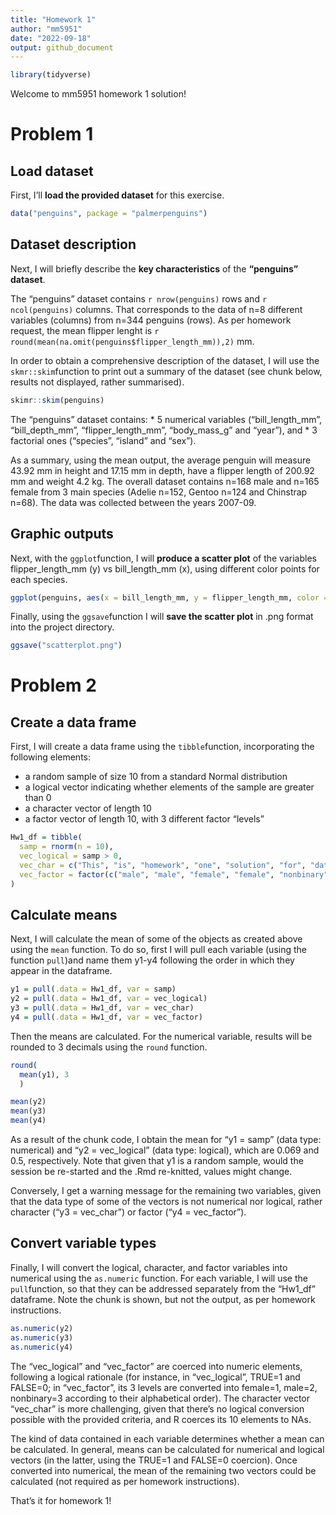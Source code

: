 ```yaml
---
title: "Homework 1"
author: "mm5951"
date: "2022-09-18"
output: github_document
---
```

```r
library(tidyverse)
```

Welcome to mm5951 homework 1 solution!

# Problem 1

## Load dataset

First, I'll **load the provided dataset** for this exercise.

```r
data("penguins", package = "palmerpenguins")
```

## Dataset description

Next, I will briefly describe the **key characteristics** of the **"penguins" dataset**. 

The "penguins" dataset contains `r nrow(penguins)` rows and `r ncol(penguins)` columns. That corresponds to the data of n=8 different variables (columns) from n=344 penguins (rows). As per homework request, the mean flipper lenght is `r round(mean(na.omit(penguins$flipper_length_mm)),2)` mm.

In order to obtain a comprehensive description of the dataset, I will use the `skmr::skim`function to print out a summary of the dataset (see chunk below, results not displayed, rather summarised). 

```r
skimr::skim(penguins)
```

The "penguins" dataset contains:
* 5 numerical variables ("bill_length_mm", "bill_depth_mm", "flipper_length_mm", "body_mass_g" and "year"), and 
* 3 factorial ones ("species", "island" and "sex"). 

As a summary, using the mean output, the average penguin will measure 43.92 mm in height and 17.15 mm in depth, have a flipper length of 200.92 mm and weight 4.2 kg. The overall dataset contains n=168 male and n=165 female from 3 main species (Adelie n=152, Gentoo n=124 and Chinstrap n=68). The data was collected between the years 2007-09.

## Graphic outputs

Next, with the `ggplot`function, I will **produce a scatter plot** of the variables flipper_length_mm (y) vs bill_length_mm (x), using different color points for each species.  

```r
ggplot(penguins, aes(x = bill_length_mm, y = flipper_length_mm, color = species)) + geom_point()
```

Finally, using the `ggsave`function I will **save the scatter plot** in .png format into the project directory.

```r
ggsave("scatterplot.png")
```

# Problem 2

## Create a data frame

First, I will create a data frame using the `tibble`function, incorporating the following elements:

* a random sample of size 10 from a standard Normal distribution
* a logical vector indicating whether elements of the sample are greater than 0
* a character vector of length 10
* a factor vector of length 10, with 3 different factor “levels”

```r
Hw1_df = tibble(
  samp = rnorm(n = 10),
  vec_logical = samp > 0,
  vec_char = c("This", "is", "homework", "one", "solution", "for", "data", "science", "class", "fall" ),
  vec_factor = factor(c("male", "male", "female", "female", "nonbinary", "nonbinary", "male", "female", "nonbinary", "male"))
)
```

## Calculate means

Next, I will calculate the mean of some of the objects as created above using the `mean` function. To do so, first I will pull each variable (using the function `pull`)and name them y1-y4 following the order in which they appear in the dataframe.

```r
y1 = pull(.data = Hw1_df, var = samp)
y2 = pull(.data = Hw1_df, var = vec_logical)
y3 = pull(.data = Hw1_df, var = vec_char)
y4 = pull(.data = Hw1_df, var = vec_factor)
```

Then the means are calculated. For the numerical variable, results will be rounded to 3 decimals using the `round` function.

```r
round(
  mean(y1), 3
  )

mean(y2)
mean(y3)
mean(y4)
```

As a result of the chunk code, I obtain the mean for "y1 = samp" (data type: numerical) and "y2 = vec_logical" (data type: logical), which are 0.069 and 0.5, respectively. Note that given that y1 is a random sample, would the session be re-started and the .Rmd re-knitted, values might change.

Conversely, I get a warning message for the remaining two variables, given that the data type of some of the vectors is not numerical nor logical, rather character ("y3 = vec_char") or factor ("y4 = vec_factor").

## Convert variable types

Finally, I will convert the logical, character, and factor variables into numerical using the `as.numeric` function. For each variable, I will use the `pull`function, so that they can be addressed separately from the "Hw1_df" dataframe. Note the chunk is shown, but not the output, as per homework instructions. 

```r
as.numeric(y2)
as.numeric(y3)
as.numeric(y4)
```

The "vec_logical" and "vec_factor" are coerced into numeric elements, following a logical rationale (for instance, in "vec_logical", TRUE=1 and FALSE=0; in "vec_factor", its 3 levels are converted into female=1, male=2, nonbinary=3 according to their alphabetical order). The character vector "vec_char" is more challenging, given that there's no logical conversion possible with the provided criteria, and R coerces its 10 elements to NAs.

The kind of data contained in each variable determines whether a mean can be calculated. In general, means can be calculated for numerical and logical vectors (in the latter, using the TRUE=1 and FALSE=0 coercion). Once converted into numerical, the mean of the remaining two vectors could be calculated (not required as per homework instructions).

That's it for homework 1!

